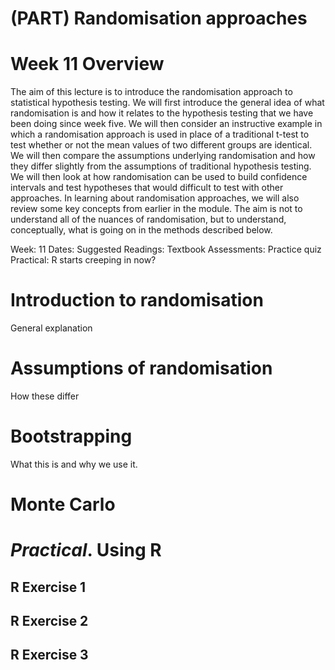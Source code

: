 # (PART) Randomisation approaches {-}

# Week 11 Overview {-}

The aim of this lecture is to introduce the randomisation approach to statistical hypothesis testing. We will first introduce the general idea of what randomisation is and how it relates to the hypothesis testing that we have been doing since week five. We will then consider an instructive example in which a randomisation approach is used in place of a traditional t-test to test whether or not the mean values of two different groups are identical. We will then compare the assumptions underlying randomisation and how they differ slightly from the assumptions of traditional hypothesis testing. We will then look at how randomisation can be used to build confidence intervals and test hypotheses that would difficult to test with other approaches. In learning about randomisation approaches, we will also review some key concepts from earlier in the module. The aim is not to understand all of the nuances of randomisation, but to understand, conceptually, what is going on in the methods described below.

Week: 11
Dates: 
Suggested Readings: Textbook
Assessments: Practice quiz
Practical: R starts creeping in now?

# Introduction to randomisation

General explanation

# Assumptions of randomisation

How these differ

# Bootstrapping

What this is and why we use it.

# Monte Carlo


# _Practical_. Using R


## R Exercise 1

## R Exercise 2

## R Exercise 3









